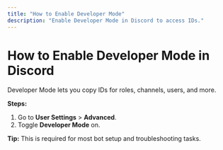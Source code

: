```yaml
---
title: "How to Enable Developer Mode"
description: "Enable Developer Mode in Discord to access IDs."
---
```


# How to Enable Developer Mode in Discord

Developer Mode lets you copy IDs for roles, channels, users, and more.

**Steps:**

1. Go to **User Settings** > **Advanced**.
2. Toggle **Developer Mode** on.

**Tip:** This is required for most bot setup and troubleshooting tasks.
